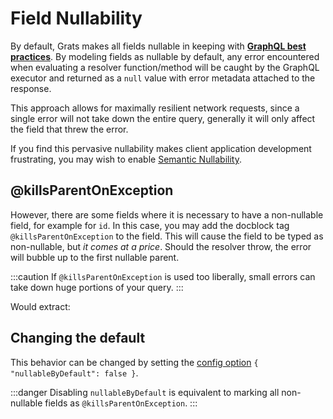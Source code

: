 
# Field Nullability

By default, Grats makes all fields nullable in keeping with **[GraphQL best practices](https://graphql.org/learn/best-practices/#nullability)**. By modeling fields as nullable by default, any error encountered when evaluating a resolver function/method will be caught by the GraphQL executor and returned as a `null` value with error metadata attached to the response.

This approach allows for maximally resilient network requests, since a single error will not take down the entire query, generally it will only affect the field that threw the error.

If you find this pervasive nullability makes client application development frustrating, you may wish to enable [Semantic Nullability](../05-guides/04-strict-semantic-nullability.mdx).

## @killsParentOnException

However, there are some fields where it is necessary to have a non-nullable field, for example for `id`. In this case, you may add the docblock tag `@killsParentOnException` to the field. This will cause the field to be typed as non-nullable, but _it comes at a price_. Should the resolver throw, the error will bubble up to the first nullable parent.

:::caution
If `@killsParentOnException` is used too liberally, small errors can take down huge portions of your query.
:::

<GratsCode out={NullabilityExample} mode="ts" />

Would extract:

<GratsCode out={NullabilityExample} mode="gql" />

## Changing the default

This behavior can be changed by setting the [config option](../01-getting-started/03-configuration.md) `{ "nullableByDefault": false }`.

:::danger
Disabling `nullableByDefault` is equivalent to marking all non-nullable fields as `@killsParentOnException`.
:::
